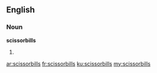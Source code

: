 ==English==

===Noun===
'''scissorbills'''

# {{plural of|scissorbill}}

[[ar:scissorbills]]
[[fr:scissorbills]]
[[ku:scissorbills]]
[[my:scissorbills]]